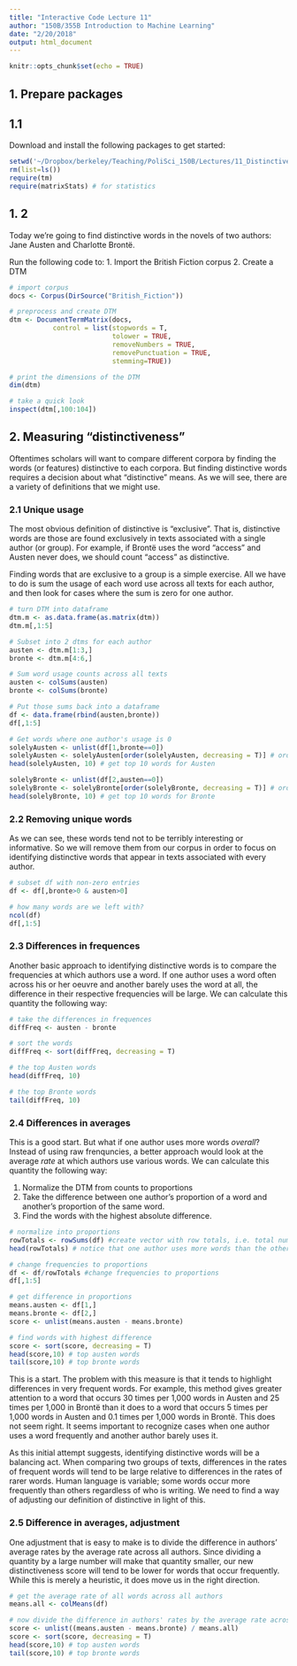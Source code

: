 ```yaml
---
title: "Interactive Code Lecture 11"
author: "150B/355B Introduction to Machine Learning"
date: "2/20/2018"
output: html_document
---
```


```r
knitr::opts_chunk$set(echo = TRUE)
```

## 1. Prepare packages

## 1.1 

Download and install the following packages to get started:

```r
setwd('~/Dropbox/berkeley/Teaching/PoliSci_150B/Lectures/11_Distinctive_Words')
rm(list=ls())
require(tm)
require(matrixStats) # for statistics
```

## 1. 2

Today we're going to find distinctive words in the novels of two authors: Jane Austen and Charlotte Brontë.

Run the following code to:
1. Import the British Fiction corpus
2. Create a DTM

```r
# import corpus
docs <- Corpus(DirSource("British_Fiction"))

# preprocess and create DTM
dtm <- DocumentTermMatrix(docs,
           control = list(stopwords = T,
                          tolower = TRUE,
                          removeNumbers = TRUE,
                          removePunctuation = TRUE,
                          stemming=TRUE))

# print the dimensions of the DTM
dim(dtm)

# take a quick look
inspect(dtm[,100:104])
```

## 2. Measuring "distinctiveness"

Oftentimes scholars will want to compare different corpora by finding the words (or features) distinctive to each corpora. But finding distinctive words requires a decision about what “distinctive” means. As we will see, there are a variety of definitions that we might use. 

### 2.1 Unique usage

The most obvious definition of distinctive is "exclusive". That is, distinctive words are those are found exclusively in texts associated with a single author (or group). For example, if Brontë uses the word “access” and Austen never does, we should count “access” as distinctive. 

Finding words that are exclusive to a group is a simple exercise. All we have to do is sum the usage of each word use across all texts for each author, and then look for cases where the sum is zero for one author.

```r
# turn DTM into dataframe
dtm.m <- as.data.frame(as.matrix(dtm))
dtm.m[,1:5]

# Subset into 2 dtms for each author
austen <- dtm.m[1:3,]
bronte <- dtm.m[4:6,]

# Sum word usage counts across all texts
austen <- colSums(austen)
bronte <- colSums(bronte)

# Put those sums back into a dataframe
df <- data.frame(rbind(austen,bronte))
df[,1:5]

# Get words where one author's usage is 0
solelyAusten <- unlist(df[1,bronte==0]) 
solelyAusten <- solelyAusten[order(solelyAusten, decreasing = T)] # order them by frequency
head(solelyAusten, 10) # get top 10 words for Austen

solelyBronte <- unlist(df[2,austen==0])
solelyBronte <- solelyBronte[order(solelyBronte, decreasing = T)] # order them by frequency
head(solelyBronte, 10) # get top 10 words for Bronte
```

### 2.2 Removing unique words

As we can see, these words tend not to be terribly interesting or informative. So we will remove them from our corpus in order to focus on identifying distinctive words that appear in texts associated with every author.

```r
# subset df with non-zero entries
df <- df[,bronte>0 & austen>0]

# how many words are we left with?
ncol(df)
df[,1:5]
```

### 2.3 Differences in frequences

Another basic approach to identifying distinctive words is to compare the frequencies at which authors use a word. If one author uses a word often across his or her oeuvre and another barely uses the word at all, the difference in their respective frequencies will be large. We can calculate this quantity the following way:

```r
# take the differences in frequences
diffFreq <- austen - bronte

# sort the words
diffFreq <- sort(diffFreq, decreasing = T)

# the top Austen words
head(diffFreq, 10)

# the top Bronte words
tail(diffFreq, 10)
```

### 2.4 Differences in averages

This is a good start. But what if one author uses more words *overall*? Instead of using raw frenquncies, a better approach would look at the average *rate* at which authors use various words. 
We can calculate this quantity the following way:

1. Normalize the DTM from counts to proportions
2. Take the difference between one author's proportion of a word and another's proportion of the same word.
3. Find the words with the highest absolute difference.

```r
# normalize into proportions
rowTotals <- rowSums(df) #create vector with row totals, i.e. total number of words per document
head(rowTotals) # notice that one author uses more words than the other

# change frequencies to proportions
df <- df/rowTotals #change frequencies to proportions
df[,1:5]

# get difference in proportions
means.austen <- df[1,]
means.bronte <- df[2,]
score <- unlist(means.austen - means.bronte)

# find words with highest difference
score <- sort(score, decreasing = T)
head(score,10) # top austen words
tail(score,10) # top bronte words
```

This is a start. The problem with this measure is that it tends to highlight differences in very frequent words. For example, this method gives greater attention to a word that occurs 30 times per 1,000 words in Austen and 25 times per 1,000 in Brontë than it does to a word that occurs 5 times per 1,000 words in Austen and 0.1 times per 1,000 words in Brontë. This does not seem right. It seems important to recognize cases when one author uses a word frequently and another author barely uses it.

As this initial attempt suggests, identifying distinctive words will be a balancing act. When comparing two groups of texts, differences in the rates of frequent words will tend to be large relative to differences in the rates of rarer words. Human language is variable; some words occur more frequently than others regardless of who is writing. We need to find a way of adjusting our definition of distinctive in light of this.

### 2.5 Difference in averages, adjustment

One adjustment that is easy to make is to divide the difference in authors’ average rates by the average rate across all authors. Since dividing a quantity by a large number will make that quantity smaller, our new distinctiveness score will tend to be lower for words that occur frequently. While this is merely a heuristic, it does move us in the right direction.

```r
# get the average rate of all words across all authors
means.all <- colMeans(df)

# now divide the difference in authors' rates by the average rate across all authors
score <- unlist((means.austen - means.bronte) / means.all)
score <- sort(score, decreasing = T)
head(score,10) # top austen words
tail(score,10) # top bronte words
```


